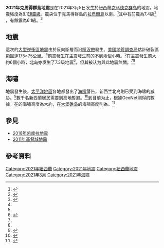 {{NoteTA
|G1=地震
|G2=Country
|1=zh-hans:克马德克群岛;zh-hant:克馬得群島;
}}
{{UTC+12}}
{{Infobox earthquake
|name=2021年克馬得群島地震
|type=[[大型逆衝區地震|大型逆衝區地震]]
|date=2021年3月5日
|casualties=
|aftershocks=
|foreshocks=
|landslide=
|tsunami=<!--有 <br/>（未知高度）-->
|pga=<!-- NN ''[[Peak_ground_acceleration|g]]'' -->
|intensity=[[麥加利地震烈度表|VIII（嚴重）]]
|damages=<!-- cost/extent of property damage -->
|affected={{NZL}}
|fault=
|image=<!-- file name only -->
|location= {{coord|29.735|S|177.282|W|region:NZ_type:event|display=inline,title}}
|depth=<!-- '{{convert|NNN|km|mi|0|abbr=on}}' -->
|magnitude={{M|w}} 7.3<br>{{M|w}} 7.4<br>{{M|w}} 8.1
<!-- 'N.N {{M|?|link=y}}'. Get proper code from source. See below. -->
|duration=
|map2={{Location map | Oceania
| relief = yes
| label = 
| lat = -29.740
| long = 177.267
| mark = Bullseye1.png
| marksize = 40
| position = bottom
| width = 250
| float = center
| caption = 
}}
|pushpin_map=<!-- as per Template:Location map -->
|map_caption=|map_alt=|map=<!-- file name only -->
|caption=
|alt=
|發生時間=08:28:31 [[UTC+12:00|NZST]]
}}
'''2021年克馬得群島地震'''是在2021年3月5日发生於紐西蘭[[克马德克群岛|克马德克群岛]]的地震。地震強度為8.1[[矩震級|矩震級]]。震央位于克馬得群島的[[拉烏爾島|拉烏爾島]]以南。<ref name=":0">{{Cite web|title=M 8.1 - Kermadec Islands region|url=https://earthquake.usgs.gov/earthquakes/eventpage/pt21063003/executive|accessdate=2021-03-04|work=USGS-ANSS|archive-date=2021-03-17|archive-url=https://web.archive.org/web/20210317043619/https://earthquake.usgs.gov/earthquakes/eventpage/pt21063003/executive|dead-url=no}}</ref>其中有前震為7.4級<ref name=":1">{{Cite web|title=M 7.4 - Kermadec Islands, New Zealand|url=https://earthquake.usgs.gov/earthquakes/eventpage/us7000dfk3/executive|accessdate=2021-03-04|work=USGS-ANSS|archive-date=2021-04-11|archive-url=https://web.archive.org/web/20210411232752/https://earthquake.usgs.gov/earthquakes/eventpage/us7000dfk3/executive|dead-url=no}}</ref> ，有餘震為6.1級。<ref name=":2">{{Cite web|title=M 6.1 - Kermadec Islands region|url=https://earthquake.usgs.gov/earthquakes/eventpage/us7000dfmf/executive|accessdate=2021-03-04|work=USGS-ANSS|archive-date=2021-03-17|archive-url=https://web.archive.org/web/20210317043625/https://earthquake.usgs.gov/earthquakes/eventpage/us7000dfmf/executive|dead-url=no}}</ref>

== 地震 ==
這次的[[大型逆衝區地震|大型逆衝區地震]]由於反向斷層而沿[[隱沒帶|隱沒帶]]發生。[[美國地質調查局|美國地質調查局]]估計破裂區範圍達175×75公里。<ref name=":0" />前震發生在主震發生前的不到兩個小時。<ref name=":1" />在主震發生前大約6個小時，[[北島_(紐西蘭)|北岛]]亦发生了7.3级地震<ref>{{cite web|title=M 7.3 - 174 km NE of Gisborne, New Zealand|url=https://earthquake.usgs.gov/earthquakes/eventpage/us7000dffl/executive|date=2020-03-04|website=USGS|access-date=2020-03-05|archive-date=2021-04-04|archive-url=https://web.archive.org/web/20210404115702/https://earthquake.usgs.gov/earthquakes/eventpage/us7000dffl/executive|dead-url=no}}</ref>，但其被认为與此地震無關。<ref name=":0" /><ref name=":2" />

== 海嘯 ==
地震發生後，[[太平洋|太平洋地區]]各地都發出了[[海啸|海啸]]警告，新西兰北岛則已受到海啸的威胁。<ref>{{Cite web|title=Live: 'Try and stay calm' says emergency management minister, tsunami waves expected for 'several hours' after earthquake|url=https://www.stuff.co.nz/national/300245006/live-try-and-stay-calm-says-emergency-management-minister-tsunami-waves-expected-for-several-hours-after-earthquake|accessdate=2021-03-04|date=2021-03-04|work=Stuff|language=en|archive-date=2021-03-04|archive-url=https://web.archive.org/web/20210304234619/https://www.stuff.co.nz/national/300245006/live-try-and-stay-calm-says-emergency-management-minister-tsunami-waves-expected-for-several-hours-after-earthquake|dead-url=no}}</ref>數千名新西蘭居民需要到高地暫避。<ref name="9News">{{cite news|url=https://www.9news.com.au/world/new-zealand-earthquake-tsunami-warning-powerful-quake-off-northeast-coast/61b590ce-cb0e-4b01-bf34-320ffa183bcc|title=Tsunami threat passes in New Zealand, as evacuees allowed to return|first=Nick|last=Pearson|work=9 News|date=2020-03-05|access-date=2020-03-05|archive-date=2021-04-24|archive-url=https://web.archive.org/web/20210424032916/https://www.9news.com.au/world/new-zealand-earthquake-tsunami-warning-powerful-quake-off-northeast-coast/61b590ce-cb0e-4b01-bf34-320ffa183bcc|dead-url=no}}</ref>到目前为止，根據GeoNet测得的數據，在{{Link-en|東角 (紐西蘭)|East Cape|東角}}的海嘯高度為大約{{Convert|35-40|cm|in}}，在[[大巴里爾島|大堡礁岛]]的海嘯高度則為{{Convert|15-20|cm|in}}。<ref>{{Cite web|title=GeoNet News|url=https://www.geonet.org.nz/news/2SEHsNpMPFY7LyLkduIPNJ|accessdate=2021-03-05|work=www.geonet.org.nz|language=en|archive-date=2021-04-24|archive-url=https://web.archive.org/web/20210424032924/https://www.geonet.org.nz/news/2SEHsNpMPFY7LyLkduIPNJ|dead-url=no}}</ref>

== 參見 ==
* [[2016年凯库拉地震|2016年凯库拉地震]]
* [[2011年基督城地震|2011年基督城地震]]

== 參考資料 ==
{{Reflist}}

{{2021年地震}}
[[Category:2021年紐西蘭|Category:2021年紐西蘭]]
[[Category:2021年地震|Category:2021年地震]]
[[Category:紐西蘭地震|Category:紐西蘭地震]]
[[Category:2021年3月|Category:2021年3月]]
[[Category:2021年海啸|Category:2021年海啸]]
